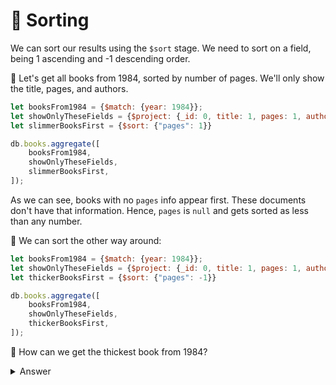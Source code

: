 # 👐 Sorting

We can sort our results using the `$sort` stage. We need to sort on a field, being 1 ascending and -1 descending order.

👐 Let's get all books from 1984, sorted by number of pages. We'll only show the title, pages, and authors.

```js
let booksFrom1984 = {$match: {year: 1984}};
let showOnlyTheseFields = {$project: {_id: 0, title: 1, pages: 1, authors: 1}};
let slimmerBooksFirst = {$sort: {"pages": 1}}

db.books.aggregate([
    booksFrom1984,
    showOnlyTheseFields,
    slimmerBooksFirst,
]);
```

As we can see, books with no `pages` info appear first. These documents don't have that information. Hence, `pages` is `null` and gets sorted as less than any number. 

👐 We can sort the other way around:

```js
let booksFrom1984 = {$match: {year: 1984}};
let showOnlyTheseFields = {$project: {_id: 0, title: 1, pages: 1, authors: 1}};
let thickerBooksFirst = {$sort: {"pages": -1}}

db.books.aggregate([
    booksFrom1984,
    showOnlyTheseFields,
    thickerBooksFirst,
]);
```

👐 How can we get the thickest book from 1984?

<details>
<summary>Answer</summary>
<div>

```js
let booksFrom1984 = {$match: {year: 1984}};
let showOnlyTheseFields = {$project: {_id: 0, title: 1, pages: 1, authors: 1}};
let thickerBooksFirst = {$sort: {"pages": -1}}
let justOne = {$limit: 1}

db.books.aggregate([
    booksFrom1984,
    showOnlyTheseFields,
    thickerBooksFirst,
    justOne
]);
```
</div>
</details>
